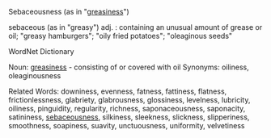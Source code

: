 Sebaceousness (as in "[[greasiness]]")

sebaceous (as in "greasy")
adj. : containing an unusual amount of grease or oil;
"greasy hamburgers"; "oily fried potatoes"; "oleaginous seeds"


WordNet Dictionary

Noun:
[[greasiness]] - consisting of or covered with oil
Synonyms: oiliness, oleaginousness

Related Words:
downiness, evenness, fatness, fattiness, flatness, frictionlessness, glabriety, glabrousness, glossiness, levelness, lubricity, oiliness, pinguidity, regularity, richness, saponaceousness, saponacity, satininess, [[sebaceousness]], silkiness, sleekness, slickness, slipperiness, smoothness, soapiness, suavity, unctuousness, uniformity, velvetiness